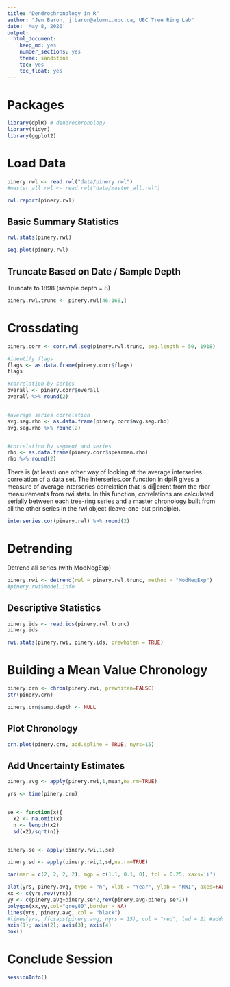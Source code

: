 ```yaml
---
title: "Dendrochronology in R"
author: "Jen Baron, j.baron@alumni.ubc.ca, UBC Tree Ring Lab"
date: 'May 8, 2020'
output:
  html_document:
    keep_md: yes
    number_sections: yes
    theme: sandstone
    toc: yes
    toc_float: yes
---
```


# Packages

```r
library(dplR) # dendrochronology
library(tidyr)
library(ggplot2)
```

# Load Data

```r
pinery.rwl <- read.rwl("data/pinery.rwl")
#master_all.rwl <- read.rwl("data/master_all.rwl")
```

```r
rwl.report(pinery.rwl)
```

## Basic Summary Statistics

```r
rwl.stats(pinery.rwl)
```

```r
seg.plot(pinery.rwl)
```

## Truncate Based on Date / Sample Depth

Truncate to 1898 (sample depth = 8)

```r
pinery.rwl.trunc <- pinery.rwl[46:166,]
```



# Crossdating


```r
pinery.corr <- corr.rwl.seg(pinery.rwl.trunc, seg.length = 50, 1918)
```

```r
#identify flags
flags <- as.data.frame(pinery.corr$flags) 
flags

#correlation by series
overall <- pinery.corr$overall
overall %>% round(2)


#average series correlation
avg.seg.rho <- as.data.frame(pinery.corr$avg.seg.rho)
avg.seg.rho %>% round(2)


#correlation by segment and series
rho <- as.data.frame(pinery.corr$spearman.rho)
rho %>% round(2)
```

There is (at least) one other way of looking at the average interseries
correlation of a data set. The interseries.cor function in dplR gives
a measure of average interseries correlation that is dierent from the rbar
measurements from rwi.stats. In this function, correlations are calculated
serially between each tree-ring series and a master chronology built from
all the other series in the rwl object (leave-one-out principle).

```r
interseries.cor(pinery.rwl) %>% round(2)
```



# Detrending

 Detrend all series (with ModNegExp)
```r
pinery.rwi <- detrend(rwl = pinery.rwl.trunc, method = "ModNegExp")
#pinery.rwi$model.info
```



## Descriptive Statistics

```r
pinery.ids <- read.ids(pinery.rwl.trunc)
pinery.ids
```

```r
rwi.stats(pinery.rwi, pinery.ids, prewhiten = TRUE)
```


# Building a Mean Value Chronology

```r
pinery.crn <- chron(pinery.rwi, prewhiten=FALSE)
str(pinery.crn)

pinery.crn$samp.depth <- NULL
```

## Plot Chronology

```r
crn.plot(pinery.crn, add.spline = TRUE, nyrs=15)
```


## Add Uncertainty Estimates

```r
pinery.avg <- apply(pinery.rwi,1,mean,na.rm=TRUE)

yrs <- time(pinery.crn)


se <- function(x){
  x2 <- na.omit(x)
  n <- length(x2)
  sd(x2)/sqrt(n)}


pinery.se <- apply(pinery.rwi,1,se)

pinery.sd <- apply(pinery.rwi,1,sd,na.rm=TRUE)

par(mar = c(2, 2, 2, 2), mgp = c(1.1, 0.1, 0), tcl = 0.25, xaxs='i')

plot(yrs, pinery.avg, type = "n", xlab = "Year", ylab = "RWI", axes=FALSE)
xx <- c(yrs,rev(yrs))
yy <- c(pinery.avg+pinery.se*2,rev(pinery.avg-pinery.se*2))
polygon(xx,yy,col="grey80",border = NA)
lines(yrs, pinery.avg, col = "black")
#lines(yrs, ffcsaps(pinery.avg, nyrs = 15), col = "red", lwd = 2) #adds a spline
axis(1); axis(2); axis(3); axis(4)
box()
```


# Conclude Session

```r
sessionInfo()
```

